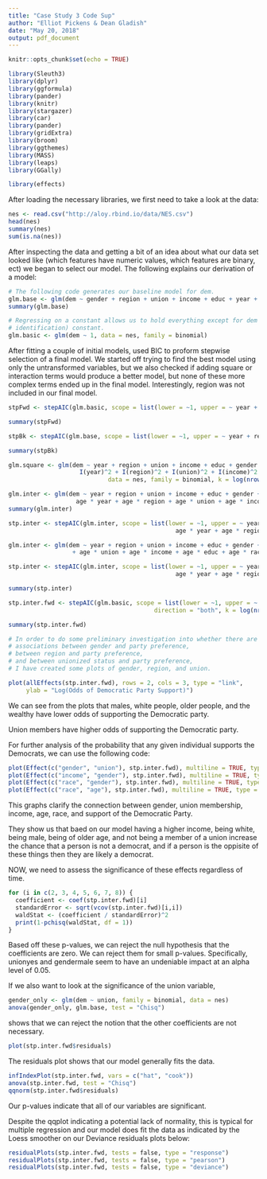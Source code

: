 ```yaml
---
title: "Case Study 3 Code Sup"
author: "Elliot Pickens & Dean Gladish"
date: "May 20, 2018"
output: pdf_document
---
```


```r
knitr::opts_chunk$set(echo = TRUE)
```

```r
library(Sleuth3)
library(dplyr)
library(ggformula)
library(pander)
library(knitr)
library(stargazer)
library(car)
library(pander)
library(gridExtra)
library(broom)
library(ggthemes)
library(MASS)
library(leaps)
library(GGally)

library(effects)
```

After loading the necessary libraries, we first need to take a look at the data: 

```r
nes <- read.csv("http://aloy.rbind.io/data/NES.csv")
head(nes)
summary(nes)
sum(is.na(nes))

```

After inspecting the data and getting a bit of an idea about what our data set looked like (which features have numeric values, which features are binary, ect) we began to select our model. The following explains our derivation of a model:  

```r
# The following code generates our baseline model for dem.  
glm.base <- glm(dem ~ gender + region + union + income + educ + year + race + age, data = nes, family = binomial)
summary(glm.base)

# Regressing on a constant allows us to hold everything except for dem (party 
# identification) constant.  
glm.basic <- glm(dem ~ 1, data = nes, family = binomial)
```

After fitting a couple of initial models, used BIC to proform stepwise selection of a final model. We started off trying to find the best model using only the untransformed variables, but we also checked if adding square or interaction terms would produce a better model, but none of these more complex terms ended up in the final model. Interestingly, region was not included in our final model.

```r
stpFwd <- stepAIC(glm.basic, scope = list(lower = ~1, upper = ~ year + region + union + income + educ + gender + race + age), direction = "both", k = log(nrow(nes)))

summary(stpFwd)

stpBk <- stepAIC(glm.base, scope = list(lower = ~1, upper = ~ year + region + union + income + educ + gender + race + age), direction = "both", k = log(nrow(nes)))

summary(stpBk)

glm.square <- glm(dem ~ year + region + union + income + educ + gender + race + age + 
                    I(year)^2 + I(region)^2 + I(union)^2 + I(income)^2 + I(educ)^2 + I(gender)^2 + I(race)^2 + I(age)^2, 
                            data = nes, family = binomial, k = log(nrow(nes)))

glm.inter <- glm(dem ~ year + region + union + income + educ + gender + race + age + 
                   age * year + age * region + age * union + age * income + age * educ + age * gender + age * race, data = nes,                               family = binomial, k = log(nrow(nes)))
summary(glm.inter)

stp.inter <- stepAIC(glm.inter, scope = list(lower = ~1, upper = ~ year + region + union + income + educ + gender + race + age + 
                                               age * year + age * region + age * union + age * income + age * educ + age * gender +                                                   age * race), direction = "both", k = log(nrow(nes)))

glm.inter <- glm(dem ~ year + region + union + income + educ + gender + race + age + 
                  + age * union + age * income + age * educ + age * race, data = nes, family = binomial, k = log(nrow(nes)))

stp.inter <- stepAIC(glm.inter, scope = list(lower = ~1, upper = ~ year + region + union + income + educ + gender + race + age + 
                                               age * year + age * region + age * union + age * income + age * educ + age * gender +                                                    age * race), direction = "both", k = log(nrow(nes)))

summary(stp.inter)

stp.inter.fwd <- stepAIC(glm.basic, scope = list(lower = ~1, upper = ~ year + region + union + income + educ + gender + race + age +                                    age * year + age * region + age * union + age * income + age * educ + age * gender + age * race),
                                         direction = "both", k = log(nrow(nes)))

summary(stp.inter.fwd)

```



```r

# In order to do some preliminary investigation into whether there are 
# associations between gender and party preference, 
# between region and party preference, 
# and between unionized status and party preference, 
# I have created some plots of gender, region, and union.  

plot(allEffects(stp.inter.fwd), rows = 2, cols = 3, type = "link", 
     ylab = "Log(Odds of Democratic Party Support)")

```

We can see from the plots that males, white people, older people, and the wealthy have lower odds of supporting the Democratic party.  

Union members have higher odds of supporting the Democratic party.  

For further analysis of the probability that any given individual supports the Democrats, we can use the following code:  

```r
plot(Effect(c("gender", "union"), stp.inter.fwd), multiline = TRUE, type = "response", ylab = "Probability(Democrat)")
plot(Effect(c("income", "gender"), stp.inter.fwd), multiline = TRUE, type = "response", ylab = "Probability(Democrat)")
plot(Effect(c("race", "gender"), stp.inter.fwd), multiline = TRUE, type = "response", ylab = "Probability(Democrat)")
plot(Effect(c("race", "age"), stp.inter.fwd), multiline = TRUE, type = "response", ylab = "Probability(Democrat)")
```

This graphs clarify the connection between gender, union membership, income, age, race, and support of the Democratic Party.

They show us that baed on our model having a higher income, being white, being male, being of older age, and not being a member of a union increase the chance that a person is not a democrat, and if a person is the oppisite of these things then they are likely a democrat.

NOW, we need to assess the significance of these effects regardless of time.  

```r
for (i in c(2, 3, 4, 5, 6, 7, 8)) {
  coefficient <- coef(stp.inter.fwd)[i]
  standardError <- sqrt(vcov(stp.inter.fwd)[i,i])
  waldStat <- (coefficient / standardError)^2
  print(1-pchisq(waldStat, df = 1)) 
}
```

Based off these p-values, we can reject the null hypothesis that the coefficients are zero.  We can reject them for small p-values.  Specifically, unionyes and gendermale seem to have an undeniable impact at an alpha level of 0.05.  

If we also want to look at the significance of the union variable, 

```r
gender_only <- glm(dem ~ union, family = binomial, data = nes)
anova(gender_only, glm.base, test = "Chisq")

```

shows that we can reject the notion that the other coefficients are not necessary.  

```r
plot(stp.inter.fwd$residuals)
```

The residuals plot shows that our model generally fits the data.  

```r
infIndexPlot(stp.inter.fwd, vars = c("hat", "cook"))
anova(stp.inter.fwd, test = "Chisq")
qqnorm(stp.inter.fwd$residuals)
```

Our p-values indicate that all of our variables are significant.

Despite the qqplot indicating a potential lack of normality, this is typical for multiple regression and our model does fit the data as indicated by the Loess smoother on our Deviance residuals plots below:

```r
residualPlots(stp.inter.fwd, tests = false, type = "response")
residualPlots(stp.inter.fwd, tests = false, type = "pearson")
residualPlots(stp.inter.fwd, tests = false, type = "deviance")
```





